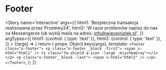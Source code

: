 
<Meta title='organisms/Footer' />

# Footer

<Story name='interactive'
    args={{
        html1: 'Bezpieczna transakcja realizowana przez Przelewy24',
        html2: 'W razie problemów napisz do nas na Messengerze lub wyślij maila na adres: <a href="mailto:info@wiecejnizlek.pl" class="a-linkInText">info@wiecejnizlek.pl</a>',
    }}
    argTypes={{
        html1: {control: { type: 'text' }},
        html2: {control: { type: 'text' }},
    }}
    >
    {(args) => {
        return {
            props: Object.keys(args),
            template: `<footer class="o-footer">
                <p class="o-footer__block -first">
                    <span v-html="html1" />
                    <i class="fa-shield a-icon -large -mischkaGray"></i>
                </p>
                <p class="o-footer__block -last">
                    <span v-html="html2" />
                </p>
            </footer>`,
        };
    }}
</Story>
